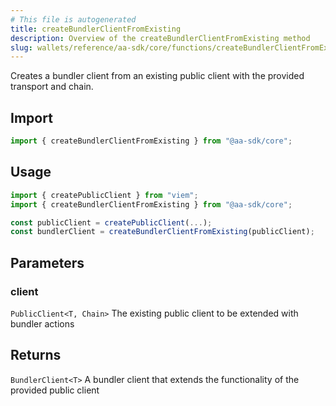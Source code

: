 ```yaml
---
# This file is autogenerated
title: createBundlerClientFromExisting
description: Overview of the createBundlerClientFromExisting method
slug: wallets/reference/aa-sdk/core/functions/createBundlerClientFromExisting
---
```


Creates a bundler client from an existing public client with the provided transport and chain.

## Import

```ts
import { createBundlerClientFromExisting } from "@aa-sdk/core";
```

## Usage

```ts
import { createPublicClient } from "viem";
import { createBundlerClientFromExisting } from "@aa-sdk/core";

const publicClient = createPublicClient(...);
const bundlerClient = createBundlerClientFromExisting(publicClient);
```

## Parameters

### client

`PublicClient<T, Chain>`
The existing public client to be extended with bundler actions

## Returns

`BundlerClient<T>`
A bundler client that extends the functionality of the provided public client
